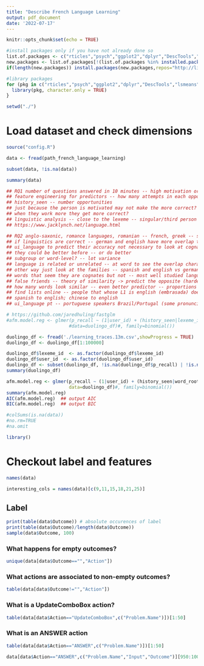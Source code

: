 ```yaml
---
title: "Describe French Language Learning"
output: pdf_document
date: '2022-07-17'
---
```


```r
knitr::opts_chunk$set(echo = TRUE)
```


```r

#install packages only if you have not already done so 
list.of.packages <- c("rticles","psych","ggplot2","dplyr","DescTools","lsmeans","stats","stats4","xlsx","lmtest","MASS","gmodels","BioStatR","olsrr","nlme","orcutt",'lme4','tidyverse','tiidyr','fastglm')
new.packages <- list.of.packages[!(list.of.packages %in% installed.packages()[,"Package"])]
if(length(new.packages)) install.packages(new.packages,repos="http://lib.stat.cmu.edu/R/CRAN/")

#library packages
for (pkg in c("rticles","psych","ggplot2","dplyr","DescTools","lsmeans","stats","stats4","xlsx","lmtest","MASS","gmodels","BioStatR","olsrr","nlme","orcutt",'lme4','data.table','tidyr','fastglm')) {
  library(pkg, character.only = TRUE)
}

setwd("./")
```


# Load dataset and check dimensions
```r
source("config.R")

data <- fread(path_french_language_learning)

subset(data, !is.na(data))

summary(data)

## RQ1 number of questions answered in 10 minutes -- high motivation or low motivation 
## feature engineering for predictors -- how many attempts in each oppo? -- how long they spent in each oppo?
## history_seen -- number opportunities
## just because the person is motivated may not make the more correct? or 
## when they work more they get more correct?
## linguistic analysis -- close to the lexeme -- singular/third person -- is not a knowledge component -- tags as lexemes as predictors in the -- if its data driven 
## https://www.jacklynch.net/language.html

## RQ2 anglo-saxonic, romance languages, romanian -- french, greek -- slavic (check wiki) -- Honeiah -- https://www.jacklynch.net/language.html
## if linguistics are correct -- german and english have more overlap than other language pairs 
## ui_language to predict their accuracy not necessary to look at cognates -- do they perform better on avg than mandarin 
## they could be better before -- or do better
## subgroup or word-level? -- lot variance
## language is related or unrelated -- at word to see the overlap character match (similarity) between the words
## other way just look at the families -- spanish and english vs german and english or spanish -- german
## words that seem they are cognates but not -- most well studied language families in the world (Indo European)
## false friends -- theory of similarity -> predict the opposite (harder to learn but looks easy) -- if you can find those in the data counter point to the similarity argument
## how many words look similar -- even better predictor -- proportions -- they won't be same from a quantiative
## find lists online -- people that whose L1 is english (embrasada) doesn't mean embarassing -- it's a false friend between spanish and portuguese (even within the same family)
## spanish to english; chinese to english 
## ui_language pt -- portuguese speakers Brazil/Portugal (some pronunciation)

```


```r


# https://github.com/jaredhuling/fastglm
#afm.model.reg <- glmer(p_recall ~ (1|user_id) + (history_seen|lexeme_id) - 1,
                       #data=duolingo_df)#, family=binomial())
```

```r
duolingo_df <- fread('./learning_traces.13m.csv',showProgress = TRUE)
duolingo_df <- duolingo_df[1:100000]
```

```r
duolingo_df$lexeme_id  <- as.factor(duolingo_df$lexeme_id)
duolingo_df$user_id  <- as.factor(duolingo_df$user_id)
duolingo_df <- subset(duolingo_df, !is.na(duolingo_df$p_recall) | !is.na(duolingo_df$lexeme_id))
summary(duolingo_df)

afm.model.reg <- glmer(p_recall ~ (1|user_id) + (history_seen|word_root) - 1,
                       data=duolingo_df)#, family=binomial())
summary(afm.model.reg)
AIC(afm.model.reg)  ## output AIC
BIC(afm.model.reg)  ## output BIC

#colSums(is.na(data))
#no.rm=TRUE
#na.omit
```


```r
library()
```


# Checkout label and features
```r
names(data)
```
```r
interesting_cols = names(data)[c(9,11,15,18,21,25)]
```

## Label
```r
print(table(data$Outcome)) # absolute occurences of label
print(table(data$Outcome)/length(data$Outcome))
sample(data$Outcome, 100)
```
### What happens for empty outcomes?

```r
unique(data[data$Outcome=="","Action"])
```
### What actions are associated to non-empty outcomes?

```r
table(data[data$Outcome!="","Action"])
```
### What is a UpdateComboBox action?
```r
table(data[data$Action=="UpdateComboBox",c("Problem.Name")])[1:50]
```
### What is an ANSWER action

```r
table(data[data$Action=="ANSWER",c("Problem.Name")])[1:50]
```
```r
data[data$Action=="ANSWER",c("Problem.Name","Input","Outcome")][950:1000,]
```

